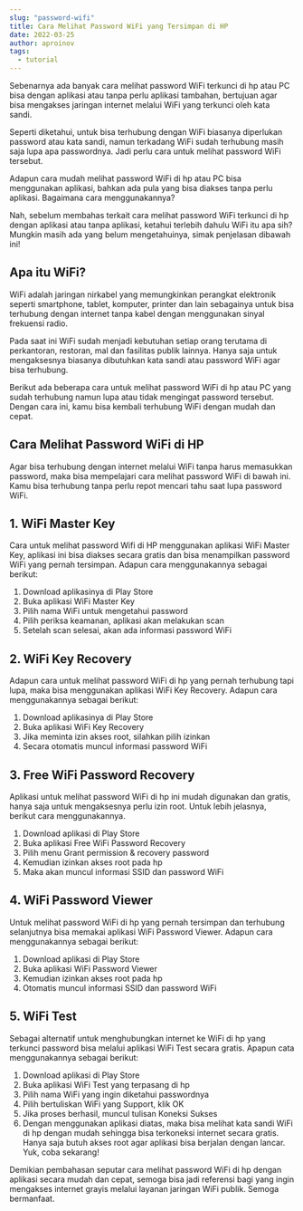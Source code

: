```yaml
---
slug: "password-wifi"
title: Cara Melihat Password WiFi yang Tersimpan di HP
date: 2022-03-25
author: aproinov
tags:
  - tutorial
---
```


Sebenarnya ada banyak cara melihat password WiFi terkunci di hp atau PC bisa dengan aplikasi atau tanpa perlu aplikasi tambahan, bertujuan agar bisa mengakses jaringan internet melalui WiFi yang terkunci oleh kata sandi. 

Seperti diketahui, untuk bisa terhubung dengan WiFi biasanya diperlukan password atau kata sandi, namun terkadang WiFi sudah terhubung masih saja lupa apa passwordnya. Jadi perlu cara untuk melihat password WiFi tersebut.

Adapun cara mudah melihat password WiFi di hp atau PC bisa menggunakan aplikasi, bahkan ada pula yang bisa diakses tanpa perlu aplikasi. Bagaimana cara menggunakannya?

Nah, sebelum membahas terkait cara melihat password WiFi terkunci di hp dengan aplikasi atau tanpa aplikasi, ketahui terlebih dahulu WiFi itu apa sih? Mungkin masih ada yang belum mengetahuinya, simak penjelasan dibawah ini!

## Apa itu WiFi?
WiFi adalah jaringan nirkabel yang memungkinkan perangkat elektronik seperti smartphone, tablet, komputer, printer dan lain sebagainya untuk bisa terhubung dengan internet tanpa kabel dengan menggunakan sinyal frekuensi radio.

Pada saat ini WiFi sudah menjadi kebutuhan setiap orang terutama di perkantoran, restoran, mal dan fasilitas publik lainnya. Hanya saja untuk mengaksesnya biasanya dibutuhkan kata sandi atau password WiFi agar bisa terhubung.

Berikut ada beberapa cara untuk melihat password WiFi di hp atau PC yang sudah terhubung namun lupa atau tidak mengingat password tersebut. Dengan cara ini, kamu bisa kembali terhubung WiFi dengan mudah dan cepat.

## Cara Melihat Password WiFi di HP
Agar bisa terhubung dengan internet melalui WiFi tanpa harus memasukkan password, maka bisa mempelajari cara melihat password WiFi di bawah ini. Kamu bisa terhubung tanpa perlu repot mencari tahu saat lupa password WiFi.

## 1. WiFi Master Key
Cara untuk melihat password Wifi di HP menggunakan aplikasi WiFi Master Key, aplikasi ini bisa diakses secara gratis dan bisa menampilkan password WiFi yang pernah tersimpan. Adapun cara menggunakannya sebagai berikut:

1. Download aplikasinya di Play Store
2. Buka aplikasi WiFi Master Key
3. Pilih nama WiFi untuk mengetahui password
4. Pilih periksa keamanan, aplikasi akan melakukan scan
5. Setelah scan selesai, akan ada informasi password WiFi

## 2. WiFi Key Recovery
Adapun cara untuk melihat password WiFi di hp yang pernah terhubung tapi lupa, maka bisa menggunakan aplikasi WiFi Key Recovery. Adapun cara menggunakannya sebagai berikut:

1. Download aplikasinya di Play Store
2. Buka aplikasi WiFi Key Recovery
3. Jika meminta izin akses root, silahkan pilih izinkan
4. Secara otomatis muncul informasi password WiFi

## 3. Free WiFi Password Recovery
Aplikasi untuk melihat password WiFi di hp ini mudah digunakan dan gratis, hanya saja untuk mengaksesnya perlu izin root. Untuk lebih jelasnya, berikut cara menggunakannya.

1. Download aplikasi di Play Store
2. Buka aplikasi Free WiFi Password Recovery
3. Pilih menu Grant permission & recovery password
4. Kemudian izinkan akses root pada hp
5. Maka akan muncul informasi SSID dan password WiFi

## 4. WiFi Password Viewer
Untuk melihat password WiFi di hp yang pernah tersimpan dan terhubung selanjutnya bisa memakai aplikasi WiFi Password Viewer. Adapun cara menggunakannya sebagai berikut:

1. Download aplikasi di Play Store
2. Buka aplikasi WiFi Password Viewer
3. Kemudian izinkan akses root pada hp
4. Otomatis muncul informasi SSID dan password WiFi

## 5. WiFi Test
Sebagai alternatif untuk menghubungkan internet ke WiFi di hp yang terkunci password bisa melalui aplikasi WiFi Test secara gratis. Apapun cata menggunakannya sebagai berikut:

1. Download aplikasi di Play Store
2. Buka aplikasi WiFi Test yang terpasang di hp
3. Pilih nama WiFi yang ingin diketahui passwordnya
4. Pilih bertuliskan WiFi yang Support, klik OK
5. Jika proses berhasil, muncul tulisan Koneksi Sukses
6. Dengan menggunakan aplikasi diatas, maka bisa melihat kata sandi WiFi di hp dengan mudah sehingga bisa terkoneksi internet secara gratis. Hanya saja butuh akses root agar aplikasi bisa berjalan dengan lancar. Yuk, coba sekarang!

Demikian pembahasan seputar cara melihat password WiFi di hp dengan aplikasi secara mudah dan cepat, semoga bisa jadi referensi bagi yang ingin mengakses internet grayis melalui layanan jaringan WiFi publik. Semoga bermanfaat.
